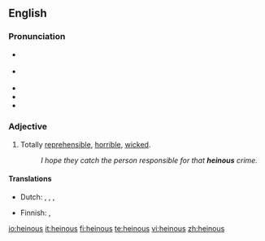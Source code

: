 ==English==

===Pronunciation===
* {{a|RP}} {{IPA|/ˈheɪnəs/|/ˈhiːnəs/}}
* {{a|US}} {{IPA|/ˈheɪnəs/}}
* {{audio|en-uk-heinous.ogg|Audio (UK)}}
* {{audio|en-us-heinous.ogg|Audio (US)}}
* {{rhymes|eɪnəs}}

===Adjective===
{{en-adj|more}}

# Totally [[reprehensible]], [[horrible]], [[wicked]].
#: ''I hope they catch the person responsible for that '''heinous''' crime.''

====Translations====
{{trans-top|horrible}}
*Dutch: {{t-|nl|afschuwelijk}}, {{t-|nl|afgrijselijk}}, {{t-|nl|afschrikwekkend}}, {{t+|nl|verschrikkelijk}}
{{trans-mid}}
* Finnish: {{t-|fi|katala}}, {{t+|fi|kauhea}}
{{trans-bottom}}

[[io:heinous]]
[[it:heinous]]
[[fi:heinous]]
[[te:heinous]]
[[vi:heinous]]
[[zh:heinous]]